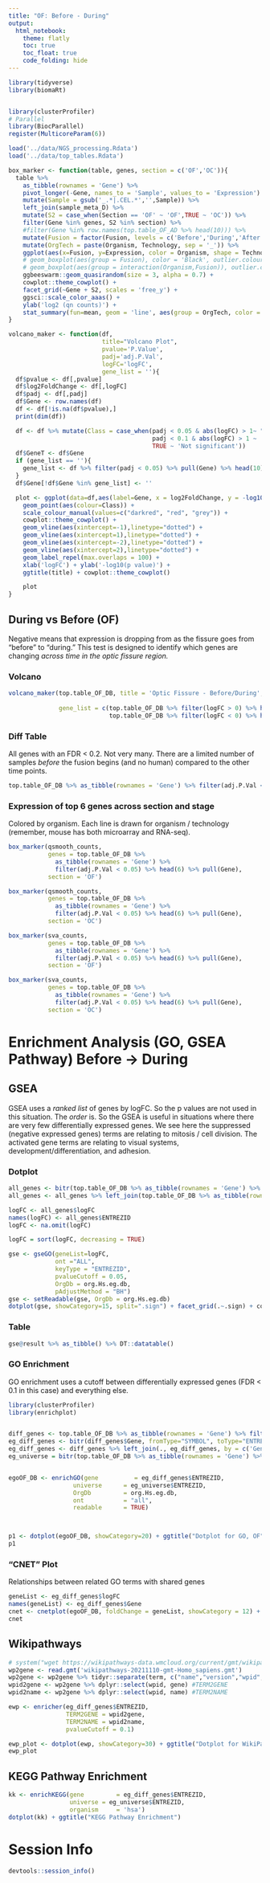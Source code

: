 ```yaml
---
title: "OF: Before - During"
output: 
  html_notebook:
    theme: flatly
    toc: true
    toc_float: true
    code_folding: hide
---
```

```r

library(tidyverse)
library(biomaRt)


library(clusterProfiler)
# Parallel
library(BiocParallel)
register(MulticoreParam(6))

load('../data/NGS_processing.Rdata')
load('../data/top_tables.Rdata')

box_marker <- function(table, genes, section = c('OF','OC')){
  table %>%
    as_tibble(rownames = 'Gene') %>%
    pivot_longer(-Gene, names_to = 'Sample', values_to = 'Expression') %>%
    mutate(Sample = gsub('_.*|.CEL.*','',Sample)) %>%
    left_join(sample_meta_D) %>%
    mutate(S2 = case_when(Section == 'OF' ~ 'OF',TRUE ~ 'OC')) %>%
    filter(Gene %in% genes, S2 %in% section) %>%
    #filter(Gene %in% row.names(top.table_OF_AD %>% head(10))) %>%
    mutate(Fusion = factor(Fusion, levels = c('Before','During','After'))) %>%
    mutate(OrgTech = paste(Organism, Technology, sep = '_')) %>% 
    ggplot(aes(x=Fusion, y=Expression, color = Organism, shape = Technology)) +
    # geom_boxplot(aes(group = Fusion), color = 'Black', outlier.colour = NA) +
    # geom_boxplot(aes(group = interaction(Organism,Fusion)), outlier.colour = NA) +
    ggbeeswarm::geom_quasirandom(size = 3, alpha = 0.7) +
    cowplot::theme_cowplot() +
    facet_grid(~Gene + S2, scales = 'free_y') +
    ggsci::scale_color_aaas() +
    ylab('log2 (qn counts)') +
    stat_summary(fun=mean, geom = 'line', aes(group = OrgTech, color = Organism))
}

volcano_maker <- function(df, 
                          title="Volcano Plot", 
                          pvalue='P.Value', 
                          padj='adj.P.Val', 
                          logFC='logFC', 
                          gene_list = ''){
  df$pvalue <- df[,pvalue]
  df$log2FoldChange <- df[,logFC]
  df$padj <- df[,padj]
  df$Gene <- row.names(df)
  df <- df[!is.na(df$pvalue),]
  print(dim(df))

  df <- df %>% mutate(Class = case_when(padj < 0.05 & abs(logFC) > 1~ "FDR < 0.05 & logFC > 1",
                                        padj < 0.1 & abs(logFC) > 1 ~ 'FDR < 0.1 & logFC > 1',
                                        TRUE ~ 'Not significant'))
  df$GeneT <- df$Gene
  if (gene_list == ''){
    gene_list <- df %>% filter(padj < 0.05) %>% pull(Gene) %>% head(10)
  }
  df$Gene[!df$Gene %in% gene_list] <- ''

  plot <- ggplot(data=df,aes(label=Gene, x = log2FoldChange, y = -log10(pvalue))) +
    geom_point(aes(colour=Class)) +
    scale_colour_manual(values=c("darkred", "red", "grey")) +
    cowplot::theme_cowplot() +
    geom_vline(aes(xintercept=-1),linetype="dotted") +
    geom_vline(aes(xintercept=1),linetype="dotted") +
    geom_vline(aes(xintercept=-2),linetype="dotted") +
    geom_vline(aes(xintercept=2),linetype="dotted") +
    geom_label_repel(max.overlaps = 100) +
    xlab('logFC') + ylab('-log10(p value)') +
    ggtitle(title) + cowplot::theme_cowplot()

    plot
}
```


## During vs Before (OF)

Negative means that expression is dropping from as the fissure goes from "before" to "during." This test is designed to identify which genes are changing *across time in the optic fissure region.*

### Volcano
```r
volcano_maker(top.table_OF_DB, title = 'Optic Fissure - Before/During',
              
              gene_list = c(top.table_OF_DB %>% filter(logFC > 0) %>% head(5) %>% row.names(),
                            top.table_OF_DB %>% filter(logFC < 0) %>% head(5) %>% row.names()))
```
### Diff Table

All genes with an FDR < 0.2. Not very many. There are a limited number of samples *before* the fusion begins (and no human) compared to the other time points. 

```r
top.table_OF_DB %>% as_tibble(rownames = 'Gene') %>% filter(adj.P.Val < 0.1) %>%  DT::datatable()
```
### Expression of top 6 genes across section and stage

Colored by organism. Each line is drawn for organism / technology (remember, mouse has both microarray and RNA-seq).

```r
box_marker(qsmooth_counts, 
           genes = top.table_OF_DB %>% 
             as_tibble(rownames = 'Gene') %>% 
             filter(adj.P.Val < 0.05) %>% head(6) %>% pull(Gene),
           section = 'OF')

box_marker(qsmooth_counts, 
           genes = top.table_OF_DB %>% 
             as_tibble(rownames = 'Gene') %>% 
             filter(adj.P.Val < 0.05) %>% head(6) %>% pull(Gene),
           section = 'OC')
```


```r
box_marker(sva_counts, 
           genes = top.table_OF_DB %>% 
             as_tibble(rownames = 'Gene') %>% 
             filter(adj.P.Val < 0.05) %>% head(6) %>% pull(Gene),
           section = 'OF')

box_marker(sva_counts, 
           genes = top.table_OF_DB %>% 
             as_tibble(rownames = 'Gene') %>% 
             filter(adj.P.Val < 0.05) %>% head(6) %>% pull(Gene),
           section = 'OC')
```
# Enrichment Analysis (GO, GSEA Pathway) Before -> During
##  GSEA
GSEA uses a *ranked list* of genes by logFC. So the p values are not used in this situation. The *order* is. So the GSEA is useful in situations where there are very few differentially expressed genes. We see here the suppressed (negative expressed genes) terms are relating to mitosis / cell division. The activated gene terms are relating to visual systems, development/differentiation, and adhesion.

### Dotplot
```r
all_genes <- bitr(top.table_OF_DB %>% as_tibble(rownames = 'Gene') %>% pull(Gene), fromType="SYMBOL", toType="ENTREZID", OrgDb="org.Hs.eg.db")
all_genes <- all_genes %>% left_join(top.table_OF_DB %>% as_tibble(rownames = 'SYMBOL'), by = c('SYMBOL'))

logFC <- all_genes$logFC
names(logFC) <- all_genes$ENTREZID
logFC <- na.omit(logFC)

logFC = sort(logFC, decreasing = TRUE)

gse <- gseGO(geneList=logFC,
             ont ="ALL",
             keyType = "ENTREZID",
             pvalueCutoff = 0.05,
             OrgDb = org.Hs.eg.db,
             pAdjustMethod = "BH")
gse <- setReadable(gse, OrgDb = org.Hs.eg.db)
dotplot(gse, showCategory=15, split=".sign") + facet_grid(.~.sign) + cowplot::theme_cowplot()
```

### Table
```r
gse@result %>% as_tibble() %>% DT::datatable()
```

### GO Enrichment 
GO enrichment uses a cutoff between differentially expressed genes (FDR < 0.1 in this case) and everything else. 

```r
library(clusterProfiler)
library(enrichplot)


diff_genes <- top.table_OF_DB %>% as_tibble(rownames = 'Gene') %>% filter(adj.P.Val < 0.1)
eg_diff_genes <- bitr(diff_genes$Gene, fromType="SYMBOL", toType="ENTREZID", OrgDb="org.Hs.eg.db")
eg_diff_genes <- diff_genes %>% left_join(., eg_diff_genes, by = c('Gene' = 'SYMBOL'))
eg_universe = bitr(top.table_OF_DB %>% as_tibble(rownames = 'Gene') %>% pull(Gene), fromType="SYMBOL", toType="ENTREZID", OrgDb="org.Hs.eg.db")


egoOF_DB <- enrichGO(gene          = eg_diff_genes$ENTREZID,
                  universe      = eg_universe$ENTREZID,
                  OrgDb         = org.Hs.eg.db,
                  ont           = "all",
                  readable      = TRUE)



p1 <- dotplot(egoOF_DB, showCategory=20) + ggtitle("Dotplot for GO, OF")
p1


```

### "CNET" Plot
Relationships between related GO terms with shared genes
```r
geneList <- eg_diff_genes$logFC
names(geneList) <- eg_diff_genes$Gene
cnet <- cnetplot(egoOF_DB, foldChange = geneList, showCategory = 12) + scale_color_viridis_c(name = 'log2(FoldChange)')
cnet
```

## Wikipathways
```r
# system("wget https://wikipathways-data.wmcloud.org/current/gmt/wikipathways-20211110-gmt-Homo_sapiens.gmt")
wp2gene <- read.gmt('wikipathways-20211110-gmt-Homo_sapiens.gmt')
wp2gene <- wp2gene %>% tidyr::separate(term, c("name","version","wpid","org"), "%")
wpid2gene <- wp2gene %>% dplyr::select(wpid, gene) #TERM2GENE
wpid2name <- wp2gene %>% dplyr::select(wpid, name) #TERM2NAME

ewp <- enricher(eg_diff_genes$ENTREZID,
                TERM2GENE = wpid2gene,
                TERM2NAME = wpid2name,
                pvalueCutoff = 0.1)

ewp_plot <- dotplot(ewp, showCategory=30) + ggtitle("Dotplot for WikiPathways")
ewp_plot
```


## KEGG Pathway Enrichment
```r
kk <- enrichKEGG(gene         = eg_diff_genes$ENTREZID, 
                 universe = eg_universe$ENTREZID,
                 organism     = 'hsa')
dotplot(kk) + ggtitle("KEGG Pathway Enrichment") 
```

# Session Info
```r
devtools::session_info()
```
